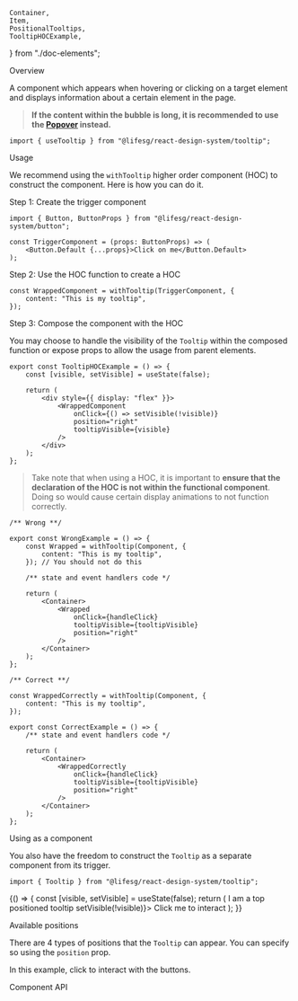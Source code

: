     Container,
    Item,
    PositionalTooltips,
    TooltipHOCExample,
} from "./doc-elements";

<Meta title="Modules/Tooltip" component={Tooltip} />

<Title>Tooltip</Title>

<Secondary>Overview</Secondary>

A component which appears when hovering or clicking on a target element and
displays information about a certain element in the page.

> **If the content within the bubble is long, it is recommended to use the [Popover](/docs/modules-popover--popover) instead.**

```tsx
import { useTooltip } from "@lifesg/react-design-system/tooltip";
```

<Canvas>
    <Story name="Tooltip">
        <TooltipHOCExample />
    </Story>
</Canvas>

<!-- USAGE -->

<Heading3>Usage</Heading3>

We recommend using the `withTooltip` higher order component (HOC) to construct the component. Here
is how you can do it.

<Heading4>Step 1: Create the trigger component</Heading4>

```tsx
import { Button, ButtonProps } from "@lifesg/react-design-system/button";

const TriggerComponent = (props: ButtonProps) => (
    <Button.Default {...props}>Click on me</Button.Default>
);
```

<Heading4>Step 2: Use the HOC function to create a HOC</Heading4>

```tsx
const WrappedComponent = withTooltip(TriggerComponent, {
    content: "This is my tooltip",
});
```

<Heading4>Step 3: Compose the component with the HOC</Heading4>

You may choose to handle the visibility of the `Tooltip` within the composed function or
expose props to allow the usage from parent elements.

```tsx
export const TooltipHOCExample = () => {
    const [visible, setVisible] = useState(false);

    return (
        <div style={{ display: "flex" }}>
            <WrappedComponent
                onClick={() => setVisible(!visible)}
                position="right"
                tooltipVisible={visible}
            />
        </div>
    );
};
```

> Take note that when using a HOC, it is important to
> **ensure that the declaration of the HOC is not within the functional component**.
> Doing so would cause certain display animations to not function correctly.

```tsx
/** Wrong **/

export const WrongExample = () => {
    const Wrapped = withTooltip(Component, {
        content: "This is my tooltip",
    }); // You should not do this

    /** state and event handlers code */

    return (
        <Container>
            <Wrapped
                onClick={handleClick}
                tooltipVisible={tooltipVisible}
                position="right"
            />
        </Container>
    );
};

/** Correct **/

const WrappedCorrectly = withTooltip(Component, {
    content: "This is my tooltip",
});

export const CorrectExample = () => {
    /** state and event handlers code */

    return (
        <Container>
            <WrappedCorrectly
                onClick={handleClick}
                tooltipVisible={tooltipVisible}
                position="right"
            />
        </Container>
    );
};
```

<!-- USING AS A COMPONENT -->

<Heading3>Using as a component</Heading3>

You also have the freedom to construct the `Tooltip` as a separate component from its trigger.

```tsx
import { Tooltip } from "@lifesg/react-design-system/tooltip";
```

<Canvas>
    <Story name="Using as a component">
        {() => {
            const [visible, setVisible] = useState(false);
            return (
                <Container>
                    <Item>
                        <Tooltip visible={visible} position="top">
                            I am a top positioned tooltip
                        </Tooltip>
                        <Button.Default onClick={() => setVisible(!visible)}>
                            Click me to interact
                        </Button.Default>
                    </Item>
                </Container>
            );
        }}
    </Story>
</Canvas>

<!-- POSITIONS -->

<Heading3>Available positions</Heading3>

There are 4 types of positions that the `Tooltip` can appear. You can specify so using the `position` prop.

In this example, click to interact with the buttons.

<Canvas>
    <Story name="Available positions">
        <PositionalTooltips />
    </Story>
</Canvas>

<Secondary>Component API</Secondary>

<PropsTable />

